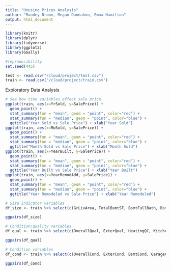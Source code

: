 ```yaml
---
title: "Housing Prices Analysis"
author: "Mandey Brown, Megan Dunnahoo, Emma Hamilton"
output: html_document
---
```


```r
library(knitr)
library(dplyr)
library(tidyverse)
library(ggplot2)
library(GGally)

```

```r
#reproducibility
set.seed(445)
```

```r

test <- read.csv("/cloud/project/test.csv")
train <- read.csv("/cloud/project/train.csv")

```

Exploratory Data Analysis

```r
# See how time variables effect sale price
ggplot(train, aes(x=YrSold, y=SalePrice)) +
  geom_point() +
  stat_summary(fun = "mean", geom = "point", color="red") +
  stat_summary(fun = "median", geom = "point", color="blue") +
  ggtitle("Year Sold vs Sale Price") + xlab("Year Sold")
ggplot(train, aes(x=MoSold, y=SalePrice)) +
  geom_point() +
  stat_summary(fun = "mean", geom = "point", color="red") +
  stat_summary(fun = "median", geom = "point", color="blue") +
  ggtitle("Month Sold vs Sale Price") + xlab("Month Sold")
ggplot(train, aes(x=YearBuilt, y=SalePrice)) +
  geom_point() +
  stat_summary(fun = "mean", geom = "point", color="red") +
  stat_summary(fun = "median", geom = "point", color="blue") +
  ggtitle("Year Built vs Sale Price") + xlab("Year Built")
ggplot(train, aes(x=YearRemodAdd, y=SalePrice)) +
  geom_point() +
  stat_summary(fun = "mean", geom = "point", color="red") +
  stat_summary(fun = "median", geom = "point", color="blue") +
  ggtitle("Year Remodeled vs Sale Price") + xlab("Year Remodeled")

# Size indicator variables
df_size <- train %>% select(c(GrLivArea, TotalBsmtSF, BsmtFullBath, BsmtHalfBath, TotRmsAbvGrd, FullBath, HalfBath, BedroomAbvGr, KitchenAbvGr, GarageArea, SalePrice))

ggpairs(df_size)

# Condition/quality variables
df_qual <- train %>% select(c(OverallQual, ExterQual, HeatingQC, KitchenQual, BsmtQual, FireplaceQu, GarageQual, PoolQC, Fence, SalePrice))

ggpairs(df_qual)

# Condition variables
df_cond <- train %>% select(c(OverallCond, ExterCond, BsmtCond, GarageCond, SalePrice))

ggpairs(df_cond)

```

